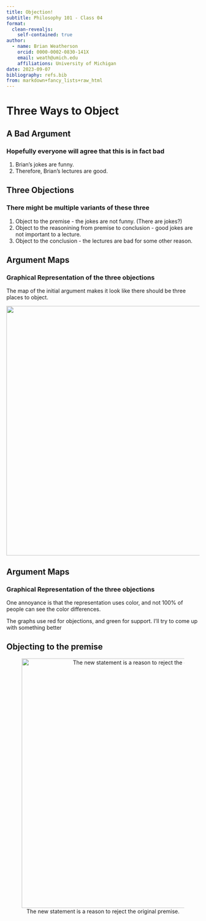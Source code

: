 ```yaml
---
title: Objection!
subtitle: Philosophy 101 - Class 04
format:
  clean-revealjs:
    self-contained: true
author:
  - name: Brian Weatherson
    orcid: 0000-0002-0830-141X
    email: weath@umich.edu
    affiliations: University of Michigan
date: 2023-09-07
bibliography: refs.bib
from: markdown+fancy_lists+raw_html
---
```


# Three Ways to Object

## A Bad Argument

### Hopefully everyone will agree that this is in fact bad

1. Brian's jokes are funny.
2. Therefore, Brian's lectures are good.

## Three Objections

### There might be multiple variants of these three

:::{.incremental}
1. Object to the premise - the jokes are not funny. (There are jokes?)
2. Object to the reasonining from premise to conclusion - good jokes are not important to a lecture.
3. Object to the conclusion - the lectures are bad for some other reason.
:::

## Argument Maps

### Graphical Representation of the three objections

The map of the initial argument makes it look like there should be three places to object.

<center>

![](argdown/06-01.png){height=650}

</center>
      
## Argument Maps

### Graphical Representation of the three objections
  
One annoyance is that the representation uses color, and not 100% of people can see the color differences.

The graphs use red for objections, and green for support. I'll try to come up with something better 

## Objecting to the premise

<center>

![The new statement is a reason to reject the original premise.](argdown/06-02.png){height=650}

</center>
